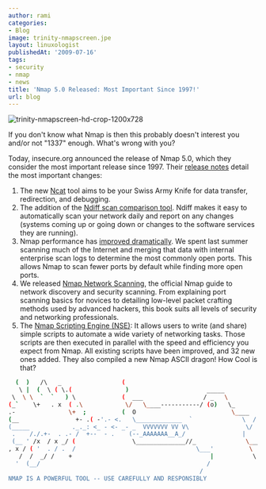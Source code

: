 ```yaml
---
author: rami
categories:
- Blog
image: trinity-nmapscreen.jpe
layout: linuxologist
publishedAt: '2009-07-16'
tags:
- security
- nmap
- news
title: 'Nmap 5.0 Released: Most Important Since 1997!'
url: blog
---
```


![trinity-nmapscreen-hd-crop-1200x728](/assets/images/content/blog/trinity-nmapscreen.jpeg)

If you don't know what Nmap is then this probably doesn't interest you and/or not "1337" enough. What's wrong with you?

Today, insecure.org announced the release of Nmap 5.0, which they consider the most important release since 1997\. Their [release notes](http://nmap.org/5/) detail the most important changes:

1. The new [Ncat]( http://nmap.org/ncat/ ) tool aims to be your Swiss Army Knife for data transfer, redirection, and debugging.
2. The addition of the [Ndiff scan comparison tool]( http://nmap.org/ndiff ). Ndiff makes it easy to automatically scan your network daily and report on any changes (systems coming up or going down or changes to the software services they are running).
3. Nmap performance has [improved dramatically]( http://nmap.org/5#changes-performance ). We spent last summer scanning much of the Internet and merging that data with internal enterprise scan logs to determine the most commonly open ports. This allows Nmap to scan fewer ports by default while finding more open ports.
4. We released [Nmap Network Scanning]( http://nmap.org/book ), the official Nmap guide to network discovery and security scanning. From explaining port scanning basics for novices to detailing low-level packet crafting methods used by advanced hackers, this book suits all levels of security and networking professionals.
5. The [Nmap Scripting Engine \(NSE\)]( http://nmap.org/book/nse.html ): It allows users to write (and share) simple scripts to automate a wide variety of networking tasks. Those scripts are then executed in parallel with the speed and efficiency you expect from Nmap. All existing scripts have been improved, and 32 new ones added.
They also compiled a new Nmap ASCII dragon! How Cool is that?


 ```sh
   (  )   /\   _                 (
    \ |  (  \ ( \.(               )                      _____
  \  \ \  `  `   ) \             (  ___                 / _   \
 (_`    \+   . x  ( .\            \/   \____-----------/ (o)   \_
 .-               \+  ;          (  O                           \____
(__                +- .( -'.- <.   \_____________  `              \  /
(_____            ._._: <_ - <- _- _  VVVVVVV VV V\                \/
  .    /./.+-  . .- /  +--  - .    (--_AAAAAAA__A_/                |
  (__ ' /x  / x _/ (                \______________//_              \_______
 , x / ( '  . / .  /                                  \___'          \     /
    /  /  _/ /    +                                       |           \   /
   '  (__/                                               /              \/
                                                       /                  \
 NMAP IS A POWERFUL TOOL -- USE CAREFULLY AND RESPONSIBLY
```
